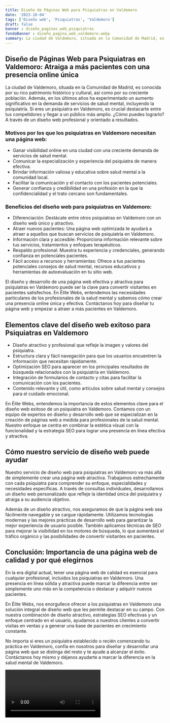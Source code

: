 ```yaml
---
title: Diseño de Páginas Web para Psiquiatras en Valdemoro
date: '2023-10-04'
tags: ['Diseño web', 'Psiquiatras', 'Valdemoro']
draft: false
banner : diseño_paginas_web_psiquiatras
fondoBanner : diseño_pagina_web_valdemoro.webp
summary: La ciudad de Valdemoro, situada en la Comunidad de Madrid, es conocida por su rico patrimonio histórico y cultural, así como por su creciente población. Además, en los últimos años ha experimentado un aumento significativo en la demanda de servicios de salud mental, incluyendo la psiquiatría. Si eres un psiquiatra en Valdemoro, es crucial destacarte entre tus competidores y llegar a un público más amplio. ¿Cómo puedes lograrlo? A través de un diseño web profesional y orientado a resultados.
---
```


## Diseño de Páginas Web para Psiquiatras en Valdemoro: Atraiga a más pacientes con una presencia online única

La ciudad de Valdemoro, situada en la Comunidad de Madrid, es conocida por su rico patrimonio histórico y cultural, así como por su creciente población. Además, en los últimos años ha experimentado un aumento significativo en la demanda de servicios de salud mental, incluyendo la psiquiatría. Si eres un psiquiatra en Valdemoro, es crucial destacarte entre tus competidores y llegar a un público más amplio. ¿Cómo puedes lograrlo? A través de un diseño web profesional y orientado a resultados.

### Motivos por los que los psiquiatras en Valdemoro necesitan una página web:
* Ganar visibilidad online en una ciudad con una creciente demanda de servicios de salud mental.
* Comunicar la especialización y experiencia del psiquiatra de manera efectiva.
* Brindar información valiosa y educativa sobre salud mental a la comunidad local.
* Facilitar la comunicación y el contacto con los pacientes potenciales.
* Generar confianza y credibilidad en una profesión en la que la confidencialidad y el trato cercano son fundamentales.

### Beneficios del diseño web para psiquiatras en Valdemoro:
* Diferenciación: Destácate entre otros psiquiatras en Valdemoro con un diseño web único y atractivo.
* Atraer nuevos pacientes: Una página web optimizada te ayudará a atraer a aquellos que buscan servicios de psiquiatría en Valdemoro.
* Información clara y accesible: Proporciona información relevante sobre tus servicios, tratamientos y enfoques terapéuticos.
* Respaldo profesional: Muestra tu experiencia y credenciales, generando confianza en potenciales pacientes.
* Fácil acceso a recursos y herramientas: Ofrece a tus pacientes potenciales consejos de salud mental, recursos educativos y herramientas de autoevaluación en tu sitio web.

El diseño y desarrollo de una página web efectiva y atractiva para psiquiatras en Valdemoro puede ser la clave para convertir visitantes en pacientes satisfechos. En Élite Webs, entendemos las necesidades particulares de los profesionales de la salud mental y sabemos cómo crear una presencia online única y efectiva. Contáctanos hoy para diseñar tu página web y empezar a atraer a más pacientes en Valdemoro.

<GifSeo />

<Cta />

## Elementos clave del diseño web exitoso para Psiquiatras en Valdemoro

- Diseño atractivo y profesional que refleje la imagen y valores del psiquiatra.
- Estructura clara y fácil navegación para que los usuarios encuentren la información que necesitan rápidamente.
- Optimización SEO para aparecer en los principales resultados de búsqueda relacionados con la psiquiatría en Valdemoro.
- Integración de formularios de contacto y citas para facilitar la comunicación con los pacientes.
- Contenido relevante y útil, como artículos sobre salud mental y consejos para el cuidado emocional.

En Élite Webs, entendemos la importancia de estos elementos clave para el diseño web exitoso de un psiquiatra en Valdemoro. Contamos con un equipo de expertos en diseño y desarrollo web que se especializan en la creación de páginas web a medida para profesionales de la salud mental. Nuestro enfoque se centra en combinar la estética visual con la funcionalidad y la estrategia SEO para lograr una presencia en línea efectiva y atractiva.

## Cómo nuestro servicio de diseño web puede ayudar

Nuestro servicio de diseño web para psiquiatras en Valdemoro va más allá de simplemente crear una página web atractiva. Trabajamos estrechamente con cada psiquiatra para comprender su enfoque, especialidades y necesidades específicas. A través de consultas individuales, desarrollamos un diseño web personalizado que refleje la identidad única del psiquiatra y atraiga a su audiencia objetivo.

Además de un diseño atractivo, nos aseguramos de que la página web sea fácilmente navegable y se cargue rápidamente. Utilizamos tecnologías modernas y las mejores prácticas de desarrollo web para garantizar la mejor experiencia de usuario posible. También aplicamos técnicas de SEO para mejorar la visibilidad en los motores de búsqueda, lo que aumentará el tráfico orgánico y las posibilidades de convertir visitantes en pacientes.

## Conclusión: Importancia de una página web de calidad y por qué elegirnos

En la era digital actual, tener una página web de calidad es esencial para cualquier profesional, incluidos los psiquiatras en Valdemoro. Una presencia en línea sólida y atractiva puede marcar la diferencia entre ser simplemente uno más en la competencia o destacar y adquirir nuevos pacientes.

En Élite Webs, nos enorgullece ofrecer a los psiquiatras en Valdemoro una solución integral de diseño web que les permite destacar en su campo. Con nuestra combinación de diseño atractivo, estrategias SEO efectivas y un enfoque centrado en el usuario, ayudamos a nuestros clientes a convertir visitas en ventas y a generar una base de pacientes en crecimiento constante.

No importa si eres un psiquiatra establecido o recién comenzando tu práctica en Valdemoro, confía en nosotros para diseñar y desarrollar una página web que se distinga del resto y te ayude a alcanzar el éxito. Contáctanos hoy mismo y déjanos ayudarte a marcar la diferencia en la salud mental de Valdemoro.

<Video />

<CtaBot job='Psiquiatras' city='Valdemoro'/>

<Gmaps query='Valdemoro+españa+maps' />
